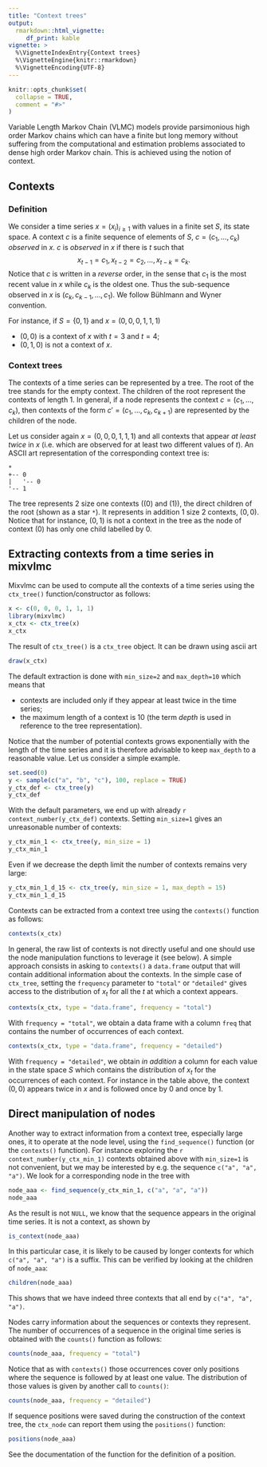 ```yaml
---
title: "Context trees"
output: 
  rmarkdown::html_vignette:
     df_print: kable
vignette: >
  %\VignetteIndexEntry{Context trees}
  %\VignetteEngine{knitr::rmarkdown}
  %\VignetteEncoding{UTF-8}
---
```


```r
knitr::opts_chunk$set(
  collapse = TRUE,
  comment = "#>"
)
```

Variable Length Markov Chain (VLMC) models provide parsimonious high order Markov chains which can have a finite but long memory without suffering from the computational and estimation problems associated to dense high order Markov chain. This is achieved using the notion of context.

## Contexts
### Definition

We consider a time series $x=(x_i)_{i\geq 1}$ with values in a finite set $S$, its state space. A context $c$ is a finite sequence of elements of $S$, $c=(c_1, \ldots, c_k)$ _observed_ in $x$. $c$ is _observed_ in $x$ if there is $t$ such that
$$
x_{t-1}=c_1, x_{t-2}=c_2, \ldots, x_{t-k}=c_k.
$$
Notice that $c$ is written in a _reverse_ order, in the sense that $c_1$ is the most recent value in $x$ while $c_k$ is the oldest one. Thus the sub-sequence observed in $x$ is $(c_k, c_{k-1}, \ldots, c_1)$. We follow Bühlmann and Wyner convention. 

For instance, if $S=\{0, 1\}$ and $x=(0, 0, 0, 1, 1, 1)$

- $(0, 0)$ is a context of $x$ with $t=3$ and $t=4$;
- $(0, 1, 0)$ is not a context of $x$.

### Context trees

The contexts of a time series can be represented by a tree. The root of the tree stands for the empty context. The children of the root represent the contexts of length 1. In general, if a node represents the context $c=(c_1, \ldots, c_k)$, then contexts of the form $c'=(c_1, \ldots, c_k, c_{k+1})$ are represented by the children of the node. 

Let us consider again $x=(0, 0, 0, 1, 1, 1)$ and all contexts that appear _at least twice_ in $x$ (i.e. which are observed for at least two different values of $t$). An ASCII art representation of the corresponding context tree is:
```
*
+-- 0
|   '-- 0
'-- 1
```

The tree represents 2 size one contexts ($(0)$ and $(1)$), the direct children of the root (shown as a star `*`). It represents in addition 1 size 2 contexts, $(0, 0)$. Notice that for instance, $(0, 1)$ is not a context in the tree as the node of context $(0)$ has only one child labelled by $0$. 

## Extracting contexts from a time series in mixvlmc
Mixvlmc can be used to compute all the contexts of a time series using the `ctx_tree()` function/constructor as follows:
```r
x <- c(0, 0, 0, 1, 1, 1)
library(mixvlmc)
x_ctx <- ctx_tree(x)
x_ctx
```
The result of `ctx_tree()` is a `ctx_tree` object. It can be drawn using ascii art
```r
draw(x_ctx)
```

The default extraction is done with `min_size=2` and `max_depth=10` which means that

- contexts are included only if they appear at least twice in the time series;
- the maximum length of a context is 10 (the term _depth_ is used in reference to the tree representation).

Notice that the number of potential contexts grows exponentially  with the length of the time series and it is therefore advisable to keep `max_depth` to a reasonable value. Let us consider a simple example.

```r
set.seed(0)
y <- sample(c("a", "b", "c"), 100, replace = TRUE)
y_ctx_def <- ctx_tree(y)
y_ctx_def
```

With the default parameters, we end up with already `r context_number(y_ctx_def)` contexts. Setting `min_size=1` gives an unreasonable number of contexts:
```r
y_ctx_min_1 <- ctx_tree(y, min_size = 1)
y_ctx_min_1
```
Even if we decrease the depth limit the number of contexts remains very large:
```r
y_ctx_min_1_d_15 <- ctx_tree(y, min_size = 1, max_depth = 15)
y_ctx_min_1_d_15
```

Contexts can be extracted from a context tree using the `contexts()` function as follows:
```r
contexts(x_ctx)
```
In general, the raw list of contexts is not directly useful and one should use the 
node manipulation functions to leverage it (see below). A simple approach consists 
in asking to `contexts()` a `data.frame` output that will contain additional information
about the contexts. In the simple case of `ctx_tree`, setting the `frequency` 
parameter to `"total"` or `"detailed"` gives access to the distribution of $x_t$ for 
all the $t$ at which a context appears. 
```r
contexts(x_ctx, type = "data.frame", frequency = "total")
```
With `frequency = "total"`, we obtain a data frame with a column `freq` that contains the number of occurrences of each context. 
```r
contexts(x_ctx, type = "data.frame", frequency = "detailed")
```

With `frequency = "detailed"`, we obtain _in addition_ a column for each value in the state space $S$ which contains the distribution of $x_t$ for the occurrences of each context. For instance in the table above, the context $(0, 0)$ appears twice in $x$ and is followed once by $0$ and once by $1$.

## Direct manipulation of nodes
Another way to extract information from a context tree, especially large ones, it
to operate at the node level, using the `find_sequence()` function (or the 
`contexts()` function). For instance exploring the `r context_number(y_ctx_min_1)`
contexts obtained above with `min_size=1` is not convenient, but we may be interested
by e.g. the sequence `c("a", "a", "a")`. We look for a corresponding node in the tree
with
```r
node_aaa <- find_sequence(y_ctx_min_1, c("a", "a", "a"))
node_aaa
```

As the result is not `NULL`, we know that the sequence appears in the original 
time series. It is not a context, as shown by
```r
is_context(node_aaa)
```
In this particular case, it is likely to be caused by longer contexts for which 
`c("a", "a", "a")` is a suffix. This can be verified by looking at the children
of `node_aaa`:
```r
children(node_aaa)
```
This shows that we have indeed three contexts that all end by `c("a", "a", "a")`.

Nodes carry information about the sequences or contexts they represent. The number
of occurrences of a sequence in the original time series is obtained with the
`counts()` function as follows:
```r
counts(node_aaa, frequency = "total")
```
Notice that as with `contexts()` those occurrences cover only positions where the
sequence is followed by at least one value. The distribution of those values is
given by another call to `counts()`:
```r
counts(node_aaa, frequency = "detailed")
```
If sequence positions were saved during the construction of the context tree, the
`ctx_node` can report them using the `positions()` function:
```r
positions(node_aaa)
```
See the documentation of the function for the definition of a position. 
